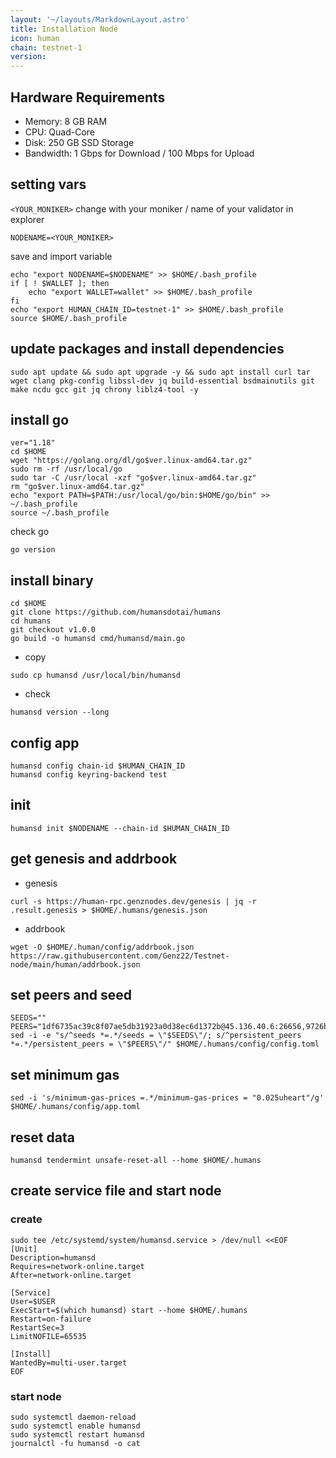 ```yaml
---
layout: '~/layouts/MarkdownLayout.astro'
title: Installation Node
icon: human
chain: testnet-1
version: 
---
```

## Hardware Requirements

- Memory: 8 GB RAM
- CPU: Quad-Core
- Disk: 250 GB SSD Storage
- Bandwidth: 1 Gbps for Download / 100 Mbps for Upload

## setting vars

`<YOUR_MONIKER>` change with your moniker / name of your validator in explorer

```
NODENAME=<YOUR_MONIKER>
```

save and import variable

```
echo "export NODENAME=$NODENAME" >> $HOME/.bash_profile
if [ ! $WALLET ]; then
	echo "export WALLET=wallet" >> $HOME/.bash_profile
fi
echo "export HUMAN_CHAIN_ID=testnet-1" >> $HOME/.bash_profile
source $HOME/.bash_profile
```

## update packages and install dependencies

```
sudo apt update && sudo apt upgrade -y && sudo apt install curl tar wget clang pkg-config libssl-dev jq build-essential bsdmainutils git make ncdu gcc git jq chrony liblz4-tool -y
```

## install go

```
ver="1.18"
cd $HOME
wget "https://golang.org/dl/go$ver.linux-amd64.tar.gz"
sudo rm -rf /usr/local/go
sudo tar -C /usr/local -xzf "go$ver.linux-amd64.tar.gz"
rm "go$ver.linux-amd64.tar.gz"
echo "export PATH=$PATH:/usr/local/go/bin:$HOME/go/bin" >> ~/.bash_profile
source ~/.bash_profile
```

check go 

```
go version
```

## install binary

```
cd $HOME
git clone https://github.com/humansdotai/humans
cd humans
git checkout v1.0.0
go build -o humansd cmd/humansd/main.go
```

- copy

```
sudo cp humansd /usr/local/bin/humansd
```

- check 

```
humansd version --long
```

## config app

```
humansd config chain-id $HUMAN_CHAIN_ID
humansd config keyring-backend test
```

## init

```
humansd init $NODENAME --chain-id $HUMAN_CHAIN_ID
```

## get genesis and addrbook

- genesis

```
curl -s https://human-rpc.genznodes.dev/genesis | jq -r .result.genesis > $HOME/.humans/genesis.json
```

- addrbook

```
wget -O $HOME/.human/config/addrbook.json https://raw.githubusercontent.com/Genz22/Testnet-node/main/human/addrbook.json
```

## set peers and seed

```
SEEDS=""
PEERS="1df6735ac39c8f07ae5db31923a0d38ec6d1372b@45.136.40.6:26656,9726b7ba17ee87006055a9b7a45293bfd7b7f0fc@45.136.40.16:26656,6e84cde074d4af8a9df59d125db3bf8d6722a787@45.136.40.18:26656,eda3e2255f3c88f97673d61d6f37b243de34e9d9@45.136.40.13:26656,4de8c8acccecc8e0bed4a218c2ef235ab68b5cf2@45.136.40.12:26656"
sed -i -e "s/^seeds *=.*/seeds = \"$SEEDS\"/; s/^persistent_peers *=.*/persistent_peers = \"$PEERS\"/" $HOME/.humans/config/config.toml
```

## set minimum gas

```
sed -i 's/minimum-gas-prices =.*/minimum-gas-prices = "0.025uheart"/g' $HOME/.humans/config/app.toml
```

## reset data

```
humansd tendermint unsafe-reset-all --home $HOME/.humans
```

## create service file and start node

### create 

```
sudo tee /etc/systemd/system/humansd.service > /dev/null <<EOF
[Unit]
Description=humansd
Requires=network-online.target
After=network-online.target

[Service]
User=$USER
ExecStart=$(which humansd) start --home $HOME/.humans
Restart=on-failure
RestartSec=3
LimitNOFILE=65535

[Install]
WantedBy=multi-user.target
EOF
```

### start node

```
sudo systemctl daemon-reload
sudo systemctl enable humansd
sudo systemctl restart humansd
journalctl -fu humansd -o cat
```
